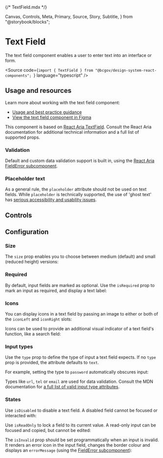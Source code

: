 {/* TextField.mdx */}

  Canvas,
  Controls,
  Meta,
  Primary,
  Source,
  Story,
  Subtitle,
} from "@storybook/blocks";


<Meta of={TextFieldStories} />

# Text Field

<Subtitle>
  The text field component enables a user to enter text into an interface or
  form.
</Subtitle>

<Source
  code={`import { TextField } from "@bcgov/design-system-react-components"; `}
  language="typescript"
/>

## Usage and resources

Learn more about working with the text field component:

- [Usage and best practice guidance](https://www2.gov.bc.ca/gov/content/digital/design-system/components/text-field)
- [View the text field component in Figma](https://www2.gov.bc.ca/gov/content?id=8E36BE1D10E04A17B0CD4D913FA7AC43#designers)

This component is based on [React Aria TextField](https://react-spectrum.adobe.com/react-aria/TextField.html). Consult the React Aria documentation for additional technical information and a full list of supported props.

### Validation

Default and custom data validation support is built in, using the [React Aria FieldError subcomponent](https://react-spectrum.adobe.com/react-aria/forms.html#validation).

### Placeholder text

As a general rule, the `placeholder` attribute should not be used on text fields. While `placeholder` is technically supported, the use of 'ghost text' has [serious accessibility and usability issues](https://developer.mozilla.org/en-US/docs/Web/CSS/::placeholder#accessibility_concerns).

## Controls

<Primary of={TextFieldStories} />
<Controls of={TextFieldStories.TextFieldTemplate} />

## Configuration

### Size

The `size` prop enables you to choose between medium (default) and small (reduced height) versions:

<Canvas of={TextFieldStories.MediumTextField} />
<Canvas of={TextFieldStories.SmallTextField} />

### Required

By default, input fields are marked as optional. Use the `isRequired` prop to mark an input as required, and display a text label:

<Canvas of={TextFieldStories.RequiredTextField} />

### Icons

You can display icons in a text field by passing an image to either or both of the `iconLeft` and `iconRight` slots:

<Canvas of={TextFieldStories.TextFieldWithIcons} />

Icons can be used to provide an additional visual indicator of a text field's function, like a search field:

<Canvas of={TextFieldStories.SearchField} />

### Input types

Use the `type` prop to define the type of input a text field expects. If no `type` prop is provided, the attribute defaults to `text`.

For example, setting the type to `password` automatically obscures input:

<Canvas of={TextFieldStories.PasswordField} />

Types like `url`, `tel` or `email` are used for data validation. Consult the MDN documentation for [a full list of valid input type attributes](https://developer.mozilla.org/en-US/docs/Web/HTML/Element/input#input_types).

### States

Use `isDisabled` to disable a text field. A disabled field cannot be focused or interacted with:

<Canvas of={TextFieldStories.DisabledTextField} />

Use `isReadOnly` to lock a field to its current value. A read-only input can be focused and copied, but cannot be edited:

<Canvas of={TextFieldStories.ReadOnlyTextField} />

The `isInvalid` prop should be set programmatically when an input is invalid. It renders an error icon in the input field, changes the border colour and displays an `errorMessage` (using the [FieldError subcomponent](https://react-spectrum.adobe.com/react-aria/TextField.html#validation)):

<Canvas of={TextFieldStories.TextFieldError} />
